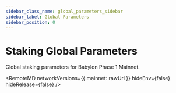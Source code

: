 ```yaml
---
sidebar_class_name: global_parameters_sidebar
sidebar_label: Global Parameters
sidebar_position: 0
---
```


# Staking Global Parameters

Global staking parameters for Babylon Phase 1 Mainnet.



<RemoteMD
  networkVersions={{
    mainnet: rawUrl
  }}
  hideEnv={false}
  hideRelease={false}
/>
